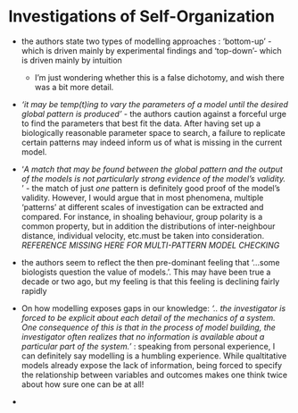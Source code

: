 # Investigations of Self-Organization 

* the authors state two types of modelling approaches : 'bottom-up' - which is driven
mainly by experimental findings and 'top-down'- which is driven mainly by intuition
  * I'm just wondering whether this is a false dichotomy, and wish there was a bit more detail. 
* *'it may be temp(t)ing to vary the parameters of a model until the desired global pattern is produced'* - the authors caution against 
  a forceful urge to find the parameters that best fit the data. After having set up a
  biologically reasonable parameter space to search, a failure to replicate certain patterns
  may indeed inform us of what is missing in the current model. 
* '*A match that may be found between the global pattern and the output of the
    models is not particularly strong evidence of the model's validity. *' - the match of just *one* pattern is
    definitely good proof of the model's validity. However, I would argue that in most
    phenomena, multiple 'patterns' at different scales of investigation can be extracted and compared. 
    For instance, in shoaling behaviour, group polarity is a common property, but in addition the
    distributions of inter-neighbour distance, individual velocity, etc.must be taken into consideration. 
    *REFERENCE MISSING HERE FOR MULTI-PATTERN MODEL CHECKING*
* the authors seem to reflect the then pre-dominant feeling that '...some biologists question the value of models.'. This may
  have been true a decade or two ago, but my feeling is that this feeling is declining fairly rapidly
  
* On how modelling exposes gaps in our knowledge: *'.. the investigator is forced to be explicit about each detail of the 
mechanics of a system. One consequence of this is that in the process of model building, the investigator often realizes
that no information is available about a particular part of the system.'* : speaking from personal experience, I can 
definitely say modelling is a humbling experience. While qualtitative models already expose the lack of information, being
forced to specify the relationship between variables and outcomes makes one think twice about how sure one can be at all!

* 
